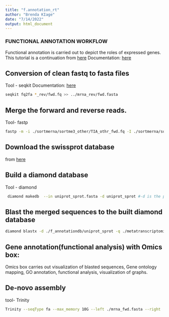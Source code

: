 ```yaml
---
title: "f.annotation_rt"
author: "Brenda KIage"
date: "7/14/2022"
output: html_document
---
```


### FUNCTIONAL ANNOTATION WORKFLOW

Functional annotation is carried out to depict the roles of expressed genes.
This tutorial is a continuation from [here](https://github.com/Kiage24/EANBIT_RT/blob/main/mt_workflow.Rmd)
Documentation: [here](https://training.galaxyproject.org/training-material/topics/metagenomics/tutorials/metatranscriptomics/tutorial.html)

## Conversion of clean fastq to fasta files
Tool - seqkit
Documentation: [here](https://bioinf.shenwei.me/seqkit/usage/)

```bash
seqkit fq2fa *_rev/fwd.fq >> ../mrna_rev/fwd.fasta
```

## Merge the forward and reverse reads.
Tool- fastp

```bash
fastp -m -i ./sortmerna/sortme3_other/TIA_othr_fwd.fq -I ./sortmerna/sortme3_other/TIA_othr_rev.fq --merged_out mrna_merge.fastq
```

## Download the swissprot database
from [here](https://ftp.uniprot.org/pub/databases/uniprot/current_release/knowledgebase/complete/uniprot_sprot.fasta.gz)

## Build a diamond database 
Tool - diamond

```bash
 diamond makedb  --in uniprot_sprot.fasta -d uniprot_sprot #-d is the prefix to the downloaded swissprot database. 
```

## Blast the merged sequences to the built diamond database

```bash
diamond blastx -d ./f_annotationdb/uniprot_sprot -q ./metatranscriptomics/merged_mrna.fasta --outfmt 5 -o mrna_diam.xml --max-target-seqs 1 

```

## Gene annotation(functional analysis) with Omics box:

Omics box carries out visualization of blasted sequences, Gene ontology mapping, GO annotation, functional analysis, visualization of graphs.

## De-novo assembly

tool- Trinity

```bash
Trinity --seqType fa --max_memory 10G --left ./mrna_fwd.fasta --right ./mrna_rev.fasta  --CPU 4  --output ./trinity-results

```
